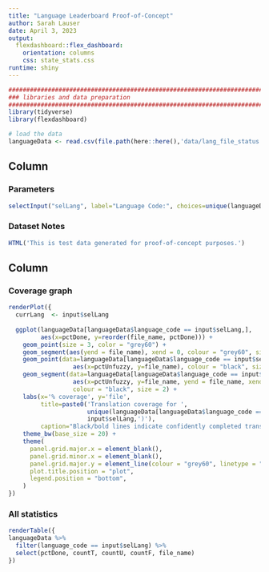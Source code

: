 ```yaml
---
title: "Language Leaderboard Proof-of-Concept"
author: Sarah Lauser
date: April 3, 2023
output: 
  flexdashboard::flex_dashboard:
    orientation: columns
    css: state_stats.css
runtime: shiny
---
```



```r
################################################################################
### libraries and data preparation
################################################################################
library(tidyverse)
library(flexdashboard)

# load the data
languageData <- read.csv(file.path(here::here(),'data/lang_file_status.csv'))

```

Column {.sidebar}
-----------------------------------------------------------------------
### Parameters
```r
selectInput("selLang", label="Language Code:", choices=unique(languageData$language_code))
```

### Dataset Notes
```r
HTML('This is test data generated for proof-of-concept purposes.')
```

Column {.main_content}
-----------------------------------------------------------------------
### Coverage graph
```r
renderPlot({
  currLang  <- input$selLang
  
  ggplot(languageData[languageData$language_code == input$selLang,], 
         aes(x=pctDone, y=reorder(file_name, pctDone))) +
    geom_point(size = 3, color = "grey60") +
    geom_segment(aes(yend = file_name), xend = 0, colour = "grey60", size = 2) +
    geom_point(data=languageData[languageData$language_code == input$selLang,], 
                  aes(x=pctUnfuzzy, y=file_name), colour = "black", size = 3) +
    geom_segment(data=languageData[languageData$language_code == input$selLang,], 
                  aes(x=pctUnfuzzy, y=file_name, yend = file_name, xend = 0),
                  colour = "black", size = 2) +
    labs(x='% coverage', y='file', 
         title=paste0('Translation coverage for ', 
                      unique(languageData[languageData$language_code == input$selLang,"language_name"]),' (',
                      input$selLang,')'),
         caption="Black/bold lines indicate confidently completed translations.\n Grey lines indicate translations that are fuzzy and may require re-checking.")+
    theme_bw(base_size = 20) + 
    theme(
      panel.grid.major.x = element_blank(),
      panel.grid.minor.x = element_blank(),
      panel.grid.major.y = element_line(colour = "grey60", linetype = "dashed"),
      plot.title.position = "plot",
      legend.position = "bottom",
    )
})  
```

### All statistics {data-height=400}
```r
renderTable({
languageData %>% 
  filter(language_code == input$selLang) %>% 
  select(pctDone, countT, countU, countF, file_name)
})
```

